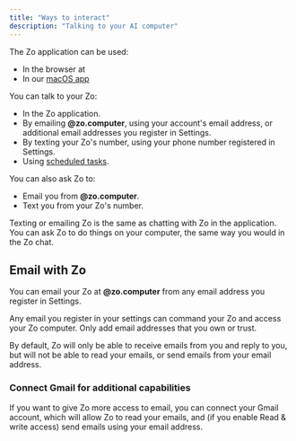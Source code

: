 ```yaml
---
title: "Ways to interact"
description: "Talking to your AI computer"
---
```



The Zo application can be used:

- In the browser at **<HandleLink />**
- In our [macOS app](https://github.com/SubstrateLabs/Zo/releases/latest/download/Zo.dmg)

You can talk to your Zo:

- In the Zo application.
- By emailing **<Handle />@zo.computer**, using your account's email address, or additional email addresses you register in Settings.
- By texting your Zo's number, using your phone number registered in Settings.
- Using [scheduled tasks](/scheduled-tasks).

You can also ask Zo to:

- Email you from **<Handle />@zo.computer**.
- Text you from your Zo's number.

<Info>
  Texting or emailing Zo is the same as chatting with Zo in the application. You can ask Zo to do things on your
  computer, the same way you would in the Zo chat.
</Info>

## Email with Zo

You can email your Zo at **<Handle />@zo.computer** from any email address you register in Settings.

<Warning>
  Any email you register in your settings can command your Zo and access your Zo computer. Only add email addresses that
  you own or trust.
</Warning>

By default, Zo will only be able to receive emails from you and reply to you, but will not be able to read your emails, or send emails from your email address.

### Connect Gmail for additional capabilities

If you want to give Zo more access to email, you can connect your Gmail account, which will allow Zo to read your emails, and (if you enable Read & write access) send emails using your email address.

